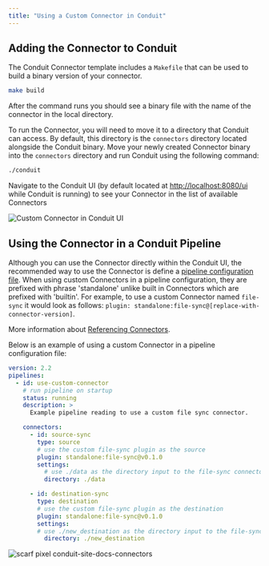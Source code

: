```yaml
---
title: "Using a Custom Connector in Conduit"
---
```


## Adding the Connector to Conduit

The Conduit Connector template includes a `Makefile` that can be used to build a binary version of your connector.

```bash
make build
```

After the command runs you should see a binary file with the name of the connector in the local directory.

To run the Connector, you will need to move it to a directory that Conduit can access.  By default, this directory is the `connectors` directory located alongside the Conduit binary.  Move your newly created Connector binary into the `connectors` directory and run Conduit using the following command:

```bash
./conduit
```

Navigate to the Conduit UI (by default located at [http://localhost:8080/ui](http://localhost:8080/ui) while Conduit is running) to see your Connector in the list of available Connectors

![Custom Connector in Conduit UI](/img/conduit-custom-connector-ui-screenshot.png)

## Using the Connector in a Conduit Pipeline

Although you can use the Connector directly within the Conduit UI, the recommended way to use the Connector is define a [pipeline configuration file](/docs/using/pipelines/configuration-file).
When using custom Connectors in a pipeline configuration, they are prefixed with phrase 'standalone' unlike built in Connectors which are prefixed with 'builtin'. For example, to use a custom Connector named `file-sync` it would look as follows: `plugin: standalone:file-sync@[replace-with-connector-version]`.

More information about [Referencing Connectors](/docs/using/connectors/referencing).

Below is an example of using a custom Connector in a pipeline configuration file:

``` yaml title="pipelines/use-custom-connector.yml"
version: 2.2
pipelines:
  - id: use-custom-connector
    # run pipeline on startup
    status: running
    description: >
      Example pipeline reading to use a custom file sync connector.

    connectors:
      - id: source-sync
        type: source
        # use the custom file-sync plugin as the source
        plugin: standalone:file-sync@v0.1.0
        settings:
          # use ./data as the directory input to the file-sync connector; the connnector will watch for new files in this directory
          directory: ./data

      - id: destination-sync
        type: destination
        # use the custom file-sync plugin as the destination
        plugin: standalone:file-sync@v0.1.0
        settings:
        # use ./new_destination as the directory input to the file-sync connector; the connnector will write files from the pipeline to this directory
          directory: ./new_destination
```

![scarf pixel conduit-site-docs-connectors](https://static.scarf.sh/a.png?x-pxid=2fa824d7-fd94-4cf9-a5c8-ea63c9860213)